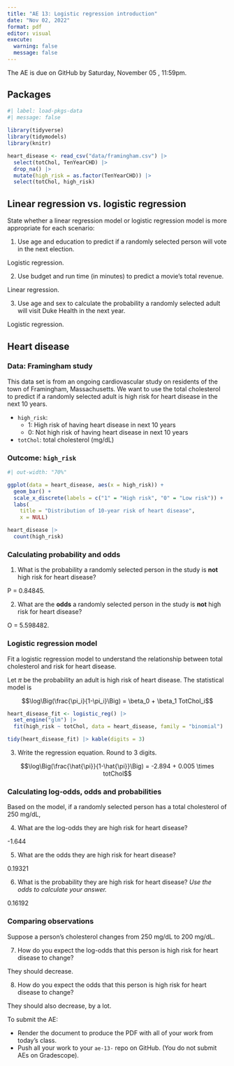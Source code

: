 ---
title: "AE 13: Logistic regression introduction"
date: "Nov 02, 2022"
format: pdf
editor: visual
execute: 
  warning: false
  message: false
---

::: callout-important
The AE is due on GitHub by Saturday, November 05 , 11:59pm.
:::

## Packages

```{r}
#| label: load-pkgs-data
#| message: false
 
library(tidyverse)
library(tidymodels)
library(knitr)

heart_disease <- read_csv("data/framingham.csv") |>
  select(totChol, TenYearCHD) |>
  drop_na() |>
  mutate(high_risk = as.factor(TenYearCHD)) |>
  select(totChol, high_risk)
```

## Linear regression vs. logistic regression

State whether a linear regression model or logistic regression model is more appropriate for each scenario:

1.  Use age and education to predict if a randomly selected person will vote in the next election.

Logistic regression.

2.  Use budget and run time (in minutes) to predict a movie's total revenue.

Linear regression.

3.  Use age and sex to calculate the probability a randomly selected adult will visit Duke Health in the next year.

Logistic regression.

## Heart disease

### Data: Framingham study

This data set is from an ongoing cardiovascular study on residents of the town of Framingham, Massachusetts. We want to use the total cholesterol to predict if a randomly selected adult is high risk for heart disease in the next 10 years.

-   `high_risk`:
    -   1: High risk of having heart disease in next 10 years
    -   0: Not high risk of having heart disease in next 10 years
-   `totChol`: total cholesterol (mg/dL)

### Outcome: `high_risk`

```{r}
#| out-width: "70%"

ggplot(data = heart_disease, aes(x = high_risk)) + 
  geom_bar() + 
  scale_x_discrete(labels = c("1" = "High risk", "0" = "Low risk")) +
  labs(
    title = "Distribution of 10-year risk of heart disease", 
    x = NULL)
```

```{r}
heart_disease |>
  count(high_risk)
```

### Calculating probability and odds

1.  What is the probability a randomly selected person in the study is **not** high risk for heart disease?

P = 0.84845.

2.  What are the **odds** a randomly selected person in the study is **not** high risk for heart disease?

O = 5.598482.

### Logistic regression model

Fit a logistic regression model to understand the relationship between total cholesterol and risk for heart disease.

Let $\pi$ be the probability an adult is high risk of heart disease. The statistical model is

$$\log\Big(\frac{\pi_i}{1-\pi_i}\Big) = \beta_0 + \beta_1 TotChol_i$$

```{r}
heart_disease_fit <- logistic_reg() |>
  set_engine("glm") |>
  fit(high_risk ~ totChol, data = heart_disease, family = "binomial")

tidy(heart_disease_fit) |> kable(digits = 3)
```

3.  Write the regression equation. Round to 3 digits.

$$\log\Big(\frac{\hat{\pi}}{1-\hat{\pi}}\Big) = -2.894 + 0.005 \times totChol$$

### Calculating log-odds, odds and probabilities

Based on the model, if a randomly selected person has a total cholesterol of 250 mg/dL,

4.  What are the log-odds they are high risk for heart disease?

-1.644

5.  What are the odds they are high risk for heart disease?

0.19321

6.  What is the probability they are high risk for heart disease? *Use the odds to calculate your answer.*

0.16192

### Comparing observations

Suppose a person's cholesterol changes from 250 mg/dL to 200 mg/dL.

7.  How do you expect the log-odds that this person is high risk for heart disease to change?

They should decrease.

8.  How do you expect the odds that this person is high risk for heart disease to change?

They should also decrease, by a lot.

::: callout-important
To submit the AE:

-   Render the document to produce the PDF with all of your work from today's class.
-   Push all your work to your `ae-13-` repo on GitHub. (You do not submit AEs on Gradescope).
:::
